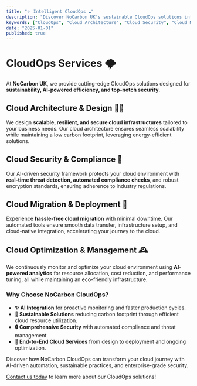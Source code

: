 ```yaml
---
title: "✨ Intelligent CloudOps ☁️"
description: "Discover NoCarbon UK's sustainable CloudOps solutions integrating AI for optimized cloud architecture, security, migration, and management."
keywords: ["CloudOps", "Cloud Architecture", "Cloud Security", "Cloud Migration", "AI Cloud Solutions", "Sustainable Cloud", "Cloud Optimization", "DevOps", "NoCarbon UK"]
date: "2025-01-01"
published: true
---
```


# CloudOps Services 🌩️

At **NoCarbon UK**, we provide cutting-edge CloudOps solutions designed for **sustainability, AI-powered efficiency, and top-notch security**.



## Cloud Architecture & Design 👩‍💻

We design **scalable, resilient, and secure cloud infrastructures** tailored to your business needs. Our cloud architecture ensures seamless scalability while maintaining a low carbon footprint, leveraging energy-efficient solutions.



## Cloud Security & Compliance 🔐

Our AI-driven security framework protects your cloud environment with **real-time threat detection, automated compliance checks**, and robust encryption standards, ensuring adherence to industry regulations.



## Cloud Migration & Deployment 🚢

Experience **hassle-free cloud migration** with minimal downtime. Our automated tools ensure smooth data transfer, infrastructure setup, and cloud-native integration, accelerating your journey to the cloud.



## Cloud Optimization & Management 🕰️

We continuously monitor and optimize your cloud environment using **AI-powered analytics** for resource allocation, cost reduction, and performance tuning, all while maintaining an eco-friendly infrastructure.



### Why Choose NoCarbon CloudOps?

- **✨ AI Integration** for proactive monitoring and faster production cycles.
- **🌱 Sustainable Solutions** reducing carbon footprint through efficient cloud resource utilization.
- **🔒 Comprehensive Security** with automated compliance and threat management.
- **🚁 End-to-End Cloud Services** from design to deployment and ongoing optimization.

Discover how NoCarbon CloudOps can transform your cloud journey with AI-driven automation, sustainable practices, and enterprise-grade security.

[Contact us today](/contact) to learn more about our CloudOps solutions!
